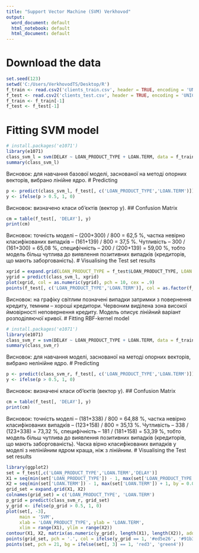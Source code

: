 ---
title: "Support Vector Machine (SVM) Verkhovod"
output:
  word_document: default
  html_notebook: default
  html_document: default
---

# Download the data
```{r}
set.seed(123)
setwd('C:/Users/VerkhovodTS/Desktop/R')
f_train <- read.csv2('clients_train.csv', header = TRUE, encoding = 'UNICOD')
f_test <- read.csv2('clients_test.csv', header = TRUE, encoding = 'UNICOD')
f_train <- f_train[-1]
f_test <- f_test[-1]
```

# Fitting SVM model
```{r}
# install.packages('e1071')
library(e1071)
class_svm_l = svm(DELAY ~ LOAN_PRODUCT_TYPE + LOAN.TERM, data = f_train, kernel = 'linear')
summary(class_svm_l)
```
Висновок: для навчання базової моделі, заснованої на методі опорних векторів, вибрано лінійне ядро. 
# Predicting
```{r}
p <- predict(class_svm_l, f_test[, c('LOAN_PRODUCT_TYPE','LOAN.TERM')])
y <- ifelse(p > 0.5, 1, 0)
```
Висновок: визначено класи об’єктів (вектор у). 
## Confusion Matrix
```{r}
cm = table(f_test[, 'DELAY'], y)
print(cm)
```
Висновок: точність моделі – (200+300) / 800 = 62,5 %, частка невірно класифікованих випадків – (161+139) / 800 = 37,5 %. Чутливість – 300 / (161+300) = 65,08 %, специфічність – 200 / (200+139) = 59,00 %, тобто модель більш чутлива до виявлення позитивних випадків (кредиторів, що мають заборгованість). 
# Visualising the Test set results
```{r}
xgrid = expand.grid(LOAN_PRODUCT_TYPE = f_test$LOAN_PRODUCT_TYPE, LOAN.TERM = f_test$LOAN.TERM)
ygrid = predict(class_svm_l, xgrid)
plot(xgrid, col = as.numeric(ygrid), pch = 10, cex = .9)
points(f_test[, c('LOAN_PRODUCT_TYPE','LOAN.TERM')], col = as.factor(f_test$DELAY), pch = 19)
```
Висновок: на графіку світлим позначені випадки затримки з повернення кредиту, темним – хороші кредитори. Червоним виділена зона високої ймовірності неповернення кредиту. Модель описує лінійний варіант розподіляючої кривої. 
# Fitting RBF-kernel model
```{r}
# install.packages('e1071')
library(e1071)
class_svm_r = svm(DELAY ~ LOAN_PRODUCT_TYPE + LOAN.TERM, data = f_train, kernel = 'radial')
summary(class_svm_r)
```
Висновок: для навчання моделі, заснованої на методі опорних векторів, вибрано нелінійне ядро. 
# Predicting
```{r}
p <- predict(class_svm_r, f_test[, c('LOAN_PRODUCT_TYPE','LOAN.TERM')])
y <- ifelse(p > 0.5, 1, 0)
```
Висновок: визначені класи об’єктів (вектор у). 
## Confusion Matrix
```{r}
cm = table(f_test[, 'DELAY'], y)
print(cm)
```
Висновок: точність моделі – (181+338) / 800 = 64,88 %, частка невірно класифікованих випадків – (123+158) / 800 = 35,13 %. Чутливість – 338 / (123+338) = 73,32 %, специфічність – 181 / (181+158) = 53,39 %, тобто модель більш чутлива до виявлення позитивних випадків (кредиторів, що мають заборгованість). 
Часка вірно класифікованих випадків у моделі з нелінійним ядром краща, ніж з лінійним. 
# Visualising the Test set results
```{r}
library(ggplot2)
set = f_test[,c('LOAN_PRODUCT_TYPE','LOAN.TERM','DELAY')]
X1 = seq(min(set['LOAN_PRODUCT_TYPE']) - 1, max(set['LOAN_PRODUCT_TYPE']) + 1, by = 0.01)
X2 = seq(min(set['LOAN.TERM']) - 1, max(set['LOAN.TERM']) + 1, by = 0.01)
grid_set = expand.grid(X1, X2)
colnames(grid_set) = c('LOAN_PRODUCT_TYPE', 'LOAN.TERM')
p_grid = predict(class_svm_r, grid_set)
y_grid <- ifelse(p_grid > 0.5, 1, 0)
plot(set[, -3],
     main = 'SVM',
     xlab = 'LOAN_PRODUCT_TYPE', ylab = 'LOAN.TERM',
     xlim = range(X1), ylim = range(X2))
contour(X1, X2, matrix(as.numeric(y_grid), length(X1), length(X2)), add = TRUE)
points(grid_set, pch = '.', col = ifelse(y_grid == 1, '#ed5e26', '#91b368'))
points(set, pch = 21, bg = ifelse(set[, 3] == 1, 'red3', 'green4'))
```